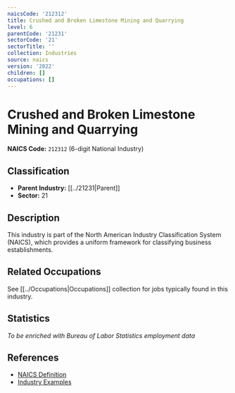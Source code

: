 ```yaml
---
naicsCode: '212312'
title: Crushed and Broken Limestone Mining and Quarrying
level: 6
parentCode: '21231'
sectorCode: '21'
sectorTitle: ''
collection: Industries
source: naics
version: '2022'
children: []
occupations: []
---
```

# Crushed and Broken Limestone Mining and Quarrying

**NAICS Code:** `212312` (6-digit National Industry)

## Classification

- **Parent Industry:** [[../21231|Parent]]
- **Sector:** 21

## Description

This industry is part of the North American Industry Classification System (NAICS), which provides a uniform framework for classifying business establishments.

## Related Occupations

See [[../Occupations|Occupations]] collection for jobs typically found in this industry.

## Statistics

*To be enriched with Bureau of Labor Statistics employment data*

## References

- [NAICS Definition](https://www.census.gov/naics/)
- [Industry Examples](https://www.census.gov/naics/2022NAICS/)
